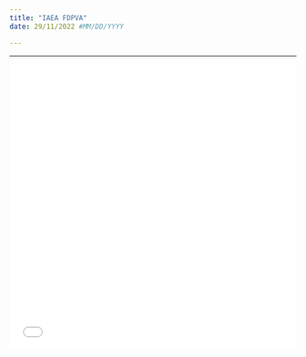 ```yaml
---
title: "IAEA FDPVA"
date: 29/11/2022 #MM/DD/YYYY

---
```


***

![](IAEA_FDPVA.pdf){width=100% height=500}

